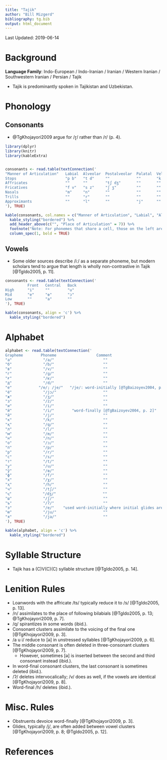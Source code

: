 ```yaml
---
title: "Tajik"
author: "Bill Mizgerd"
bibliography: tg.bib
output: html_document
---
```


Last Updated: 2019-06-14

# Background

**Language Family**: Indo-European / Indo-Iranian / Iranian / Western Iranian / Southwestern Iranian / Persian / Tajik

* Tajik is predominantly spoken in Tajikistan and Uzbekistan.

# Phonology

## Consonants

* @TgKhojayori2009 argue for /ɽ/ rather than /r/ (p. 4).

```r

library(dplyr)
library(knitr)
library(kableExtra)


consonants <- read.table(textConnection('
"Manner of Articulation"   Labial  Alveolar  Postalveolar  Palatal  Velar  Uvular  Glottal
Stops                      "p b"   "t d"     ""            ""       "k ɡ"  "q"     "ʔ"
Affricates                 ""      ""        "tʃ dʒ"       ""       ""     ""      ""
Fricatives                 "f v"   "s z"     "ʃ ʒ"         ""       ""     "χ ʁ"   "h"
Nasals                     "m"     "n"       ""            ""       ""     ""      ""
Trills                     ""      "r"       ""            ""       ""     ""      ""
Approximants               ""      "l"       ""            "j"      ""     ""      ""
'), TRUE)

kable(consonants, col.names = c("Manner of Articulation", "Labial", "Alveolar", "Postalveolar", "Palatal", "Velar", "Uvular", "Glottal"), align = 'c') %>%
  kable_styling("bordered") %>%
  add_header_above(c("", "Place of Articulation" = 7)) %>%
  footnote("Note: For phonemes that share a cell, those on the left are voiceless, whereas those on the right are voiced.", general_title = "") %>%
  column_spec(1, bold = TRUE)
```

## Vowels

* Some older sources describe /iː/ as a separate phoneme, but modern scholars tend to argue that length is wholly non-contrastive in Tajik [@TgIdo2005, p. 11].

```r
consonants <- read.table(textConnection('
          Front   Central   Back
High      "i"     ""        "u"
Mid       "e"     "ɵ"       "ɔ"
Low       ""      "a"       ""
'), TRUE)

kable(consonants, align = 'c') %>%
  kable_styling("bordered")
```

# Alphabet

```r

alphabet <- read.table(textConnection('
Grapheme        Phoneme                  Comment
"а"              "/a/"                      ""
"б"              "/b/"                      ""
"в"              "/v/"                      ""
"г"              "/ɡ/"                      ""
"ғ"              "/ʁ/"                      ""
"д"              "/d/"                      ""
"е"            "/e/; /je/"   "/je/: word-initially [@TgBaizoyev2004, p. 2]"  
"ё"              "/jɔ/"                     ""
"ж"              "/ʒ/"                      ""
"з"              "/z/"                      ""
"и"              "/i/"                      ""
"ӣ"              "/i/"        "word-finally [@TgBaizoyev2004, p. 2]"  
"й"              "/j/"                      ""
"к"              "/k/"                      ""
"қ"              "/q/"                      ""
"л"              "/l/"                      ""
"м"              "/m/"                      ""
"н"              "/n/"                      ""
"о"              "/ɔ/"                      ""
"п"              "/p/"                      ""
"р"              "/r/"                      ""
"с"              "/s/"                      ""
"т"              "/t/"                      ""
"у"              "/u/"                      ""
"ӯ"              "/ɵ/"                      ""
"ф"              "/f/"                      ""
"х"              "/χ/"                      ""
"ҳ"              "/h/"                      ""
"ч"              "/tʃ/"                     ""
"ҷ"	             "/dʒ/"                     ""
"ш"              "/ʃ/"                      ""
"ъ"              "/ʔ/"                      ""
"э"              "/e/"    "used word-initially where initial glides are absent [@TgBaizoyev2004, p. 2]"  
"ю"              "/ju/"                     ""        
"я"              "/ja/"                     ""
'), TRUE)

kable(alphabet, align = 'c') %>%
  kable_styling("bordered")
```  

# Syllable Structure

* Tajik has a (C)V(C)(C) syllable structure [@TgIdo2005, p. 14].

# Lenition Rules

* Loanwords with the affricate /ts/ typically reduce it to /s/ [@TgIdo2005, p. 13].
* /n/ assimilates to the place of following bilabials [@TgIdo2005, p. 13; @TgKhojayori2009, p. 7].
* /q/ spirantizes in some words (ibid.).
* Consonant clusters assimilate to the voicing of the final one [@TgKhojayori2009, p. 3].
* /a u i/ reduce to [ə] in unstressed syllables [@TgKhojayori2009, p. 6].
* The middle consonant is often deleted in three-consonant clusters [@TgKhojayori2009, p. 7].
  * However, sometimes [ə] is inserted between the second and third consonant instead (ibid.).
* In word-final consonant clusters, the last consonant is sometimes deleted (ibid.).
* /ʔ/ deletes intervocalically; /v/ does as well, if the vowels are identical [@TgKhojayori2009, p. 8].
* Word-final /h/ deletes (ibid.).

# Misc. Rules

* Obstruents devoice word-finally [@TgKhojayori2009, p. 3].
* Glides, typically /j/, are often added between vowel clusters [@TgKhojayori2009, p. 8; @TgIdo2005, p. 12].


# References
